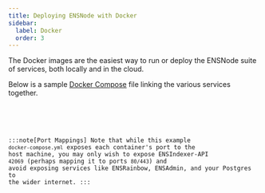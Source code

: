```yaml
---
title: Deploying ENSNode with Docker
sidebar:
  label: Docker
  order: 3
---
```



The Docker images are the easiest way to run or deploy the ENSNode suite of services, both locally and in the cloud.

<LinkCard
  title="Configure Environment Variables"
  href="/ensindexer/usage/configuration"
/>

Below is a sample [Docker Compose](https://docs.docker.com/compose/) file linking the various services together.

<Code code={dockercompose} lang="yaml" title="docker-compose.yml" />

<LinkCard
  title="Example Docker Compose"
  description="View the complete Docker Compose example on GitHub."
  href="https://github.com/namehash/ensnode/tree/main/examples/example-docker-compose"
/>

:::note[Port Mappings]
Note that while this example `docker-compose.yml` exposes each container's port to the host machine, you may only wish to expose ENSIndexer-API `42069` (perhaps mapping it to ports `80/443`) and avoid exposing services like ENSRainbow, ENSAdmin, and your Postgres to the wider internet.
:::
